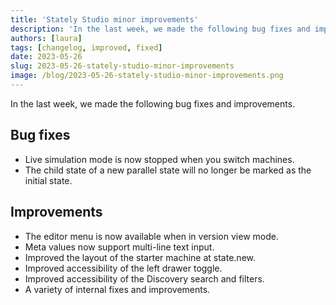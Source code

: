 ```yaml
---
title: 'Stately Studio minor improvements'
description: 'In the last week, we made the following bug fixes and improvements.'
authors: [laura]
tags: [changelog, improved, fixed]
date: 2023-05-26
slug: 2023-05-26-stately-studio-minor-improvements
image: /blog/2023-05-26-stately-studio-minor-improvements.png
---
```


In the last week, we made the following bug fixes and improvements.

<!--truncate-->

## Bug fixes

- Live simulation mode is now stopped when you switch machines.
- The child state of a new parallel state will no longer be marked as the initial state.

## Improvements

- The editor menu is now available when in version view mode.
- Meta values now support multi-line text input.
- Improved the layout of the starter machine at state.new.
- Improved accessibility of the left drawer toggle.
- Improved accessibility of the Discovery search and filters.
- A variety of internal fixes and improvements.
